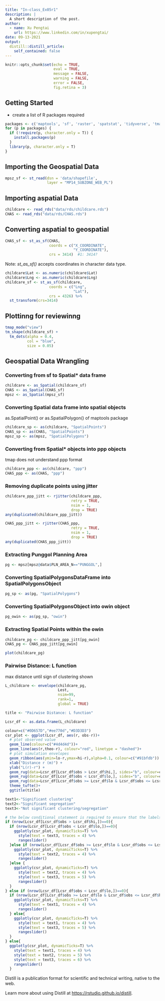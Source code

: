```yaml
---
title: "In-class_Ex05r1"
description: |
  A short description of the post.
author:
  - name: Xu Pengtai
    url: https://www.linkedin.com/in/xupengtai/
date: 09-13-2021
output:
  distill::distill_article:
    self_contained: false
---
```


``` r
knitr::opts_chunk$set(echo = TRUE, 
                      eval = TRUE,
                      message = FALSE,
                      warning = FALSE,
                      error = FALSE,
                      fig.retina = 3)
```

## Getting Started
- create a list of R packages required

```r
packages <- c('maptools', 'sf', 'raster', 'spatstat', 'tidyverse', 'tmap', 'plotly', 'ggthemes')
for (p in packages) {
  if (!require(p, character.only = T)) {
    install.packages(p)
  }
  library(p, character.only = T)
}
```


## Importing the Geospatial Data
```r
mpsz_sf <- st_read(dsn = 'data/shapefile',
                   layer = "MP14_SUBZONE_WEB_PL")
```

## Importing aspatial Data
```r
childcare <- read_rds("data/rds/childcare.rds")
CHAS <- read_rds("data/rds/CHAS.rds")
```

## Converting aspatial to geospatial
```r
CHAS_sf <- st_as_sf(CHAS, 
                    coords = c("X_COORDINATE",
                               "Y_COORDINATE"),
                    crs = 3414)  #1: 3414?
```

Note: *st_as_sf()* accepts coordinates in character data type.

```r
childcare$Lat <- as.numeric(childcare$Lat)
childcare$Lng <- as.numeric(childcare$Lng)
childcare_sf <- st_as_sf(childcare, 
                    coords = c("Lng",
                               "Lat"),
                    crs = 4326) %>%
  st_transform(crs=3414) 
```


## Plottinng for reviewinng

```r
tmap_mode("view")
tm_shape(childcare_sf) + 
  tm_dots(alpha = 0.4,
          col = "blue",
          size = 0.05)

```


## Geospatial Data Wrangling

### Converting from sf to Spatial* data frame

```r
childcare <- as_Spatial(childcare_sf)
CHAS <- as_Spatial(CHAS_sf)
mpsz <- as_Spatial(mpsz_sf)
```

### Converting Spatial data frame into spatial objects

as.SpatialPoint() or as.SpatialPolygon() of maptools package

```r
childcare_sp <- as(childcare, "SpatialPoints")
CHAS_sp <- as(CHAS, "SpatialPoints")
mpsz_sp <- as(mpsz, "SpatialPolygons")
```

### Converting from Spatial* objects into ppp objects

tmap does not understand ppp format

``` r
childcare_ppp <- as(childcare, "ppp")
CHAS_ppp <- as(CHAS, "ppp")
```

### Removing duplicate points using jitter

``` r
childcare_ppp_jitt <- rjitter(childcare_ppp,
                              retry = TRUE,
                              nsim = 1,
                              drop = TRUE)
any(duplicated(childcare_ppp_jitt))
```

``` r
CHAS_ppp_jitt <- rjitter(CHAS_ppp,
                              retry = TRUE,
                              nsim = 1,
                              drop = TRUE)
any(duplicated(CHAS_ppp_jitt))
```

### Extracting Punggol Planning Area

``` r
pg <- mpsz[mpsz@data$PLN_AREA_N=="PUNGGOL",]
```

### Converting SpatialPolygonsDataFrame into SpatialPolygonsObject

``` r
pg_sp <- as(pg, "SpatialPolygons")
```

### Converting SpatialPolygonsObject into owin object

``` r
pg_owin <- as(pg_sp, "owin")
```

### Extracting Spatial Points within the owin

``` r
childcare_pg <- childcare_ppp_jitt[pg_owin]
CHAS_pg <- CHAS_ppp_jitt[pg_owin]
```

```r
plot(childcare_pg)
```

### Pairwise Distance: L function

max distance until sign of clustering shown

```r

L_childcare <- envelope(childcare_pg, 
                        Lest,
                        nsim=99,
                        rank=1,
                        global = TRUE)

title <- "Pairwise Distance: L function"

Lcsr_df <- as.data.frame(L_childcare)

colour=c("#0D657D","#ee770d","#D3D3D3")
csr_plot <- ggplot(Lcsr_df, aes(r, obs-r))+
  # plot observed value
  geom_line(colour=c("#4d4d4d"))+
  geom_line(aes(r,theo-r), colour="red", linetype = "dashed")+
  # plot simulation envelopes
  geom_ribbon(aes(ymin=lo-r,ymax=hi-r),alpha=0.1, colour=c("#91bfdb")) +
  xlab("Distance r (m)") +
  ylab("L(r)-r") +
  geom_rug(data=Lcsr_df[Lcsr_df$obs > Lcsr_df$hi,], sides="b", colour=colour[1])  +
  geom_rug(data=Lcsr_df[Lcsr_df$obs < Lcsr_df$lo,], sides="b", colour=colour[2]) +
  geom_rug(data=Lcsr_df[Lcsr_df$obs >= Lcsr_df$lo & Lcsr_df$obs <= Lcsr_df$hi,], sides="b", color=colour[3]) +
  theme_tufte()+
  ggtitle(title)

text1<-"Significant clustering"
text2<-"Significant segregation"
text3<-"Not significant clustering/segregation"

# the below conditional statement is required to ensure that the labels (text1/2/3) are assigned to the correct traces
if (nrow(Lcsr_df[Lcsr_df$obs > Lcsr_df$hi,])==0){ 
  if (nrow(Lcsr_df[Lcsr_df$obs < Lcsr_df$lo,])==0){ 
    ggplotly(csr_plot, dynamicTicks=T) %>%
      style(text = text3, traces = 4) %>%
      rangeslider() 
  }else if (nrow(Lcsr_df[Lcsr_df$obs >= Lcsr_df$lo & Lcsr_df$obs <= Lcsr_df$hi,])==0){ 
    ggplotly(csr_plot, dynamicTicks=T) %>%
      style(text = text2, traces = 4) %>%
      rangeslider() 
  }else {
    ggplotly(csr_plot, dynamicTicks=T) %>%
      style(text = text2, traces = 4) %>%
      style(text = text3, traces = 5) %>%
      rangeslider() 
  }
} else if (nrow(Lcsr_df[Lcsr_df$obs < Lcsr_df$lo,])==0){
  if (nrow(Lcsr_df[Lcsr_df$obs >= Lcsr_df$lo & Lcsr_df$obs <= Lcsr_df$hi,])==0){
    ggplotly(csr_plot, dynamicTicks=T) %>%
      style(text = text1, traces = 4) %>%
      rangeslider() 
  } else{
    ggplotly(csr_plot, dynamicTicks=T) %>%
      style(text = text1, traces = 4) %>%
      style(text = text3, traces = 5) %>%
      rangeslider()
  }
} else{
  ggplotly(csr_plot, dynamicTicks=T) %>%
    style(text = text1, traces = 4) %>%
    style(text = text2, traces = 5) %>%
    style(text = text3, traces = 6) %>%
    rangeslider()
  }
```

Distill is a publication format for scientific and technical writing, native to the web.

Learn more about using Distill at <https://rstudio.github.io/distill>.


